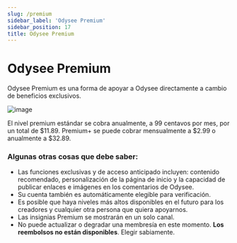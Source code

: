 ```yaml
---
slug: /premium
sidebar_label: 'Odysee Premium'
sidebar_position: 17
title: Odysee Premium
---
```


# Odysee Premium

Odysee Premium es una forma de apoyar a Odysee directamente a cambio de beneficios exclusivos.

![image](/img/es/odysee-premium.png)

El nivel premium estándar se cobra anualmente, a 99 centavos por mes, por un total de $11.89. Premium+ se puede cobrar mensualmente a $2.99 o anualmente a $32.89.

### Algunas otras cosas que debe saber:

- Las funciones exclusivas y de acceso anticipado incluyen: contenido recomendado, personalización de la página de inicio y la capacidad de publicar enlaces e imágenes en los comentarios de Odysee.
- Su cuenta también es automáticamente elegible para verificación.
- Es posible que haya niveles más altos disponibles en el futuro para los creadores y cualquier otra persona que quiera apoyarnos.
- Las insignias Premium se mostrarán en un solo canal.
- No puede actualizar o degradar una membresía en este momento. **Los reembolsos no están disponibles**. Elegir sabiamente.